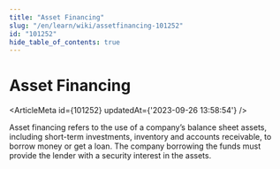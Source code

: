 ```yaml
---
title: "Asset Financing"
slug: "/en/learn/wiki/assetfinancing-101252"
id: "101252"
hide_table_of_contents: true
---
```



# Asset Financing

<ArticleMeta id={101252} updatedAt={'2023-09-26 13:58:54'} />
<div className='border-solid border-b border-t-0 my-4 border-[var(--ifm-color-gray-300)]' />

Asset financing refers to the use of a company’s balance sheet assets, including short-term investments, inventory and accounts receivable, to borrow money or get a loan. The company borrowing the funds must provide the lender with a security interest in the assets.
